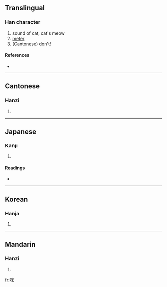 ==Translingual==

===Han character===
{{Han char|rn=30|rad=口|as=06|sn=9|four=6909<sub>4</sub>|canj=口火木 (RFD)}}

# sound of cat, cat's meow
# [[meter]]
# (Cantonese) don't!

====References====
* {{Han ref|kx=0186.140|dkj=03541|dj=0405.350|hdz=10622.070|uh=54AA|ud=21674|bh=AB7D|bd=43901}}

----

==Cantonese==

===Hanzi===
{{yue-hanzi|jyut=|y=mai1, mai5}}

# {{defn|Cantonese}}

----

==Japanese==

===Kanji===
{{ja-kanji|grade=|rs=口06}}

# {{defn|Japanese}}

====Readings====
* {{ja-readings|on=[[び]] (bi), [[べい]] (bei)|kun=[[めえとる]] (meetoru)}}

----

==Korean==

===Hanja===
{{ko-hanja|hangeul=미|rv=mi|mr=mi}}

# {{defn|Korean}}

----

==Mandarin==

===Hanzi===
{{cmn-hanzi|pin=[[mī]] ([[mi1]])|wg=mi<sup>1</sup>}}

# {{defn|Mandarin}}

[[fr:咪]]